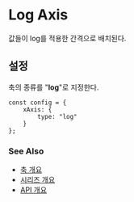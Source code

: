 # Log Axis

값들이 log를 적용한 간격으로 배치된다.

## 설정

축의 종류를 "**log**"로 지정한다.

```
const config = {
    xAxis: {
        type: "log"
    }
};
```
### See Also

- [축 개요](/axes)
- [시리즈 개요](/series)
- [API 개요](/docs)